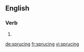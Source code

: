 ==English==

===Verb===
{{head|en}}

# {{present participle of|spruce}}

[[de:sprucing]]
[[fr:sprucing]]
[[vi:sprucing]]